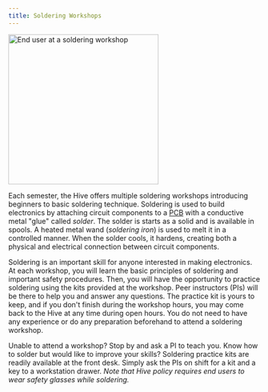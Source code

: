```yaml
---
title: Soldering Workshops
---
```



<Image class="border-2 border-slate-200 rounded-lg" src={soldering} alt="End user at a soldering workshop" width="300" />

Each semester, the Hive offers multiple soldering workshops introducing beginners to basic soldering technique. Soldering is used to build electronics by attaching circuit components to a [PCB](/guides/pcb-basics) with a conductive metal "glue" called *solder*. The solder is starts as a solid and is available in spools. A heated metal wand (*soldering iron*) is used to melt it in a controlled manner. When the solder cools, it hardens, creating both a physical and electrical connection between circuit components.

Soldering is an important skill for anyone interested in making electronics. At each workshop, you will learn the basic principles of soldering and important safety procedures. Then, you will have the opportunity to practice soldering using the kits provided at the workshop. Peer instructors (PIs) will be there to help you and answer any questions. The practice kit is yours to keep, and if you don't finish during the workshop hours, you may come back to the Hive at any time during open hours. You do not need to have any experience or do any preparation beforehand to attend a soldering workshop.

Unable to attend a workshop? Stop by and ask a PI to teach you. Know how to solder but would like to improve your skills? Soldering practice kits are readily available at the front desk. Simply ask the PIs on shift for a kit and a key to a workstation drawer. *Note that Hive policy requires end users to wear safety glasses while soldering.*
